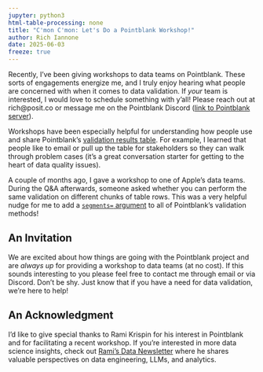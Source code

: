 ```yaml
---
jupyter: python3
html-table-processing: none
title: "C'mon C'mon: Let's Do a Pointblank Workshop!"
author: Rich Iannone
date: 2025-06-03
freeze: true
---
```


Recently, I've been giving workshops to data teams on Pointblank. These sorts of engagements
energize me, and I truly enjoy hearing what people are concerned with when it comes to data
validation. If *your* team is interested, I would love to schedule something with y'all! Please
reach out at rich@posit.co or message me on the Pointblank Discord
([link to Pointblank server](https://discord.com/invite/YH7CybCNCQ)).

Workshops have been especially helpful for understanding how people use and share Pointblank's
[validation results table](../../user-guide/index.qmd). For example, I learned that people like to
email or pull up the table for stakeholders so they can walk through problem cases (it's a great
conversation starter for getting to the heart of data quality issues).

A couple of months ago, I gave a workshop to one of Apple's data teams. During the Q&A afterwards,
someone asked whether you can perform the same validation on different chunks of table rows. This
was a very helpful nudge for me to add a [`segments=` argument](../../user-guide/segmentation.qmd)
to all of Pointblank's validation methods!

## An Invitation

We are excited about how things are going with the Pointblank project and are *always up* for
providing a workshop to data teams (at no cost). If this sounds interesting to you please feel free
to contact me through email or via Discord. Don't be shy. Just know that if you have a need for data
validation, we're here to help!

## An Acknowledgment

I'd like to give special thanks to Rami Krispin for his interest in Pointblank and for facilitating
a recent workshop. If you're interested in more data science insights, check out
[Rami's Data Newsletter](https://ramikrispin.substack.com) where he shares valuable perspectives
on data engineering, LLMs, and analytics.
